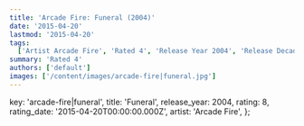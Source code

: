 ```yaml
---
title: 'Arcade Fire: Funeral (2004)'
date: '2015-04-20'
lastmod: '2015-04-20'
tags:
  ['Artist Arcade Fire', 'Rated 4', 'Release Year 2004', 'Release Decade 2000']
summary: 'Rated 4'
authors: ['default']
images: ['/content/images/arcade-fire|funeral.jpg']
---
```


  key: 'arcade-fire|funeral',
  title: 'Funeral',
  release_year: 2004,
  rating: 8,
  rating_date: '2015-04-20T00:00:00.000Z',
  artist: 'Arcade Fire',
};

<MusicRating data={data} />

